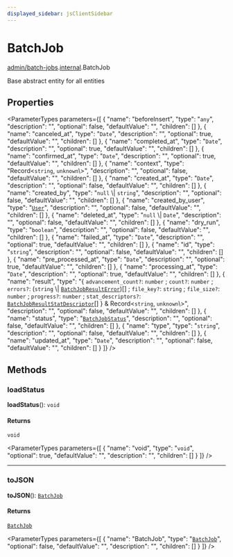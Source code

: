 ```yaml
---
displayed_sidebar: jsClientSidebar
---
```



# BatchJob

[admin/batch-jobs](../../modules/admin_batch_jobs.mdx).[internal](../../admin_batch_jobs/modules/admin_batch_jobs.internal.mdx).BatchJob

Base abstract entity for all entities

## Properties

<ParameterTypes parameters={[
  {
    "name": "beforeInsert",
    "type": "`any`",
    "description": "",
    "optional": false,
    "defaultValue": "",
    "children": []
  },
  {
    "name": "canceled_at",
    "type": "`Date`",
    "description": "",
    "optional": true,
    "defaultValue": "",
    "children": []
  },
  {
    "name": "completed_at",
    "type": "`Date`",
    "description": "",
    "optional": true,
    "defaultValue": "",
    "children": []
  },
  {
    "name": "confirmed_at",
    "type": "`Date`",
    "description": "",
    "optional": true,
    "defaultValue": "",
    "children": []
  },
  {
    "name": "context",
    "type": "Record<`string`, `unknown`\\>",
    "description": "",
    "optional": false,
    "defaultValue": "",
    "children": []
  },
  {
    "name": "created_at",
    "type": "`Date`",
    "description": "",
    "optional": false,
    "defaultValue": "",
    "children": []
  },
  {
    "name": "created_by",
    "type": "``null`` \\| `string`",
    "description": "",
    "optional": false,
    "defaultValue": "",
    "children": []
  },
  {
    "name": "created_by_user",
    "type": "[`User`](admin_auth.internal.User.mdx)",
    "description": "",
    "optional": false,
    "defaultValue": "",
    "children": []
  },
  {
    "name": "deleted_at",
    "type": "``null`` \\| `Date`",
    "description": "",
    "optional": false,
    "defaultValue": "",
    "children": []
  },
  {
    "name": "dry_run",
    "type": "`boolean`",
    "description": "",
    "optional": false,
    "defaultValue": "",
    "children": []
  },
  {
    "name": "failed_at",
    "type": "`Date`",
    "description": "",
    "optional": true,
    "defaultValue": "",
    "children": []
  },
  {
    "name": "id",
    "type": "`string`",
    "description": "",
    "optional": false,
    "defaultValue": "",
    "children": []
  },
  {
    "name": "pre_processed_at",
    "type": "`Date`",
    "description": "",
    "optional": true,
    "defaultValue": "",
    "children": []
  },
  {
    "name": "processing_at",
    "type": "`Date`",
    "description": "",
    "optional": true,
    "defaultValue": "",
    "children": []
  },
  {
    "name": "result",
    "type": "{ `advancement_count?`: `number` ; `count?`: `number` ; `errors?`: (`string` \\| [`BatchJobResultError`](../../admin_batch_jobs/modules/admin_batch_jobs.internal.mdx#batchjobresulterror))[] ; `file_key?`: `string` ; `file_size?`: `number` ; `progress?`: `number` ; `stat_descriptors?`: [`BatchJobResultStatDescriptor`](../../admin_batch_jobs/modules/admin_batch_jobs.internal.mdx#batchjobresultstatdescriptor)[]  } & Record<`string`, `unknown`\\>",
    "description": "",
    "optional": false,
    "defaultValue": "",
    "children": []
  },
  {
    "name": "status",
    "type": "[`BatchJobStatus`](../enums/admin_batch_jobs.internal.BatchJobStatus.mdx)",
    "description": "",
    "optional": false,
    "defaultValue": "",
    "children": []
  },
  {
    "name": "type",
    "type": "`string`",
    "description": "",
    "optional": false,
    "defaultValue": "",
    "children": []
  },
  {
    "name": "updated_at",
    "type": "`Date`",
    "description": "",
    "optional": false,
    "defaultValue": "",
    "children": []
  }
]} />

## Methods

### loadStatus

**loadStatus**(): `void`

#### Returns

`void`

<ParameterTypes parameters={[
  {
    "name": "void",
    "type": "`void`",
    "optional": true,
    "defaultValue": "",
    "description": "",
    "children": []
  }
]} />

___

### toJSON

**toJSON**(): [`BatchJob`](admin_batch_jobs.internal.BatchJob.mdx)

#### Returns

[`BatchJob`](admin_batch_jobs.internal.BatchJob.mdx)

<ParameterTypes parameters={[
  {
    "name": "BatchJob",
    "type": "[`BatchJob`](admin_batch_jobs.internal.BatchJob.mdx)",
    "optional": false,
    "defaultValue": "",
    "description": "",
    "children": []
  }
]} />
